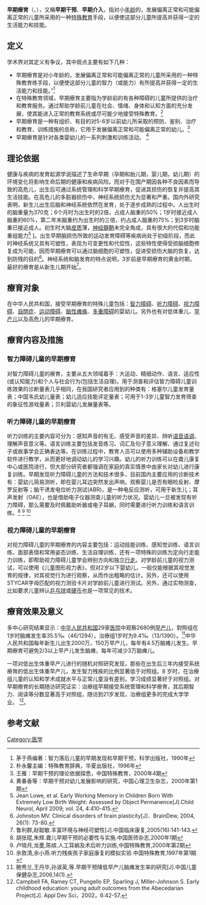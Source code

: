 {{Expert|time=2015-12-14T03:41:57+00:00}} 
{{NoteTA|G1=ME}}
{{medical}}
'''早期療育'''（{{lang-en|Early childhood intervention}}、{{lang|en|Early intervention}}），又稱'''早期干预'''、'''早期介入'''，指对小[[年龄|年龄]]的，发展偏离正常和可能偏离正常的儿童所采用的一种[[特殊教育|特殊教育]]手段，以便使这部分儿童所提高并获得一定的生活能力和技能。

==定义==
学术界对其定义有争议，其中观点主要有如下几种：
*早期療育是对小年龄的，发展偏离正常和可能偏离正常的儿童所采用的一种特殊教育练手段，以便使这部分儿童的智力（或能力）有所提高并获得一定的生活能力和技能。”<ref>茅于燕编著：智力落后儿童的早期发现和早期干预，科学出版社，1990年</ref>
*在特殊教育领域，早期療育主要指为学龄前的有各种障碍的儿童所提供的治疗和教育服务。通过帮助学龄前儿童在社会、情绪、身体和认知方面的充分发展，使其能进入正常的教育系统或尽可能少地接受特殊教育。<ref>朴永馨主编：特殊教育辞典，华夏出版社，1996年</ref>
*早期療育是一种有组织、有目的对5-6岁以前幼儿所采取的预防、鉴别、治疗和教育、训练措施的总称，它用于发展偏离正常和可能偏离正常的幼儿。<ref>王雁：早期干预的理论依据探悉，中国特殊教育，2000年4期</ref>
*早期療育是针对各类婴幼儿的一系列刺激和训练活动。 <ref>黄春香等：早期干预对幼儿发展影响的研究，中国心理卫生杂志，2000年第1期</ref>

==理论依据==
健康与疾病的发育起源学说描述了生命早期（孕期和胎儿期，婴儿期，幼儿期）的环境变化将影响生命后期的健康和疾病风险。而对于在围产期因各种不良因素而导致的高危儿，出生后可通过系统管理和科学早期療育，促进其损伤的恢复并提高其生活技能。在高危儿的多脏器损伤中，神经系统损伤尤为显著和严重。国内外研究表明，新生儿出生后脑和神经系统依然在发育，处于逐步成熟的过程中。人出生时的脑重量为370克；6个月时为出生时的2倍，占成人脑重的50%；1岁时接近成人脑重的60%，第二年末脑重约为出生时的三倍，约占成人脑重的75%；到3岁时脑重已接近成人。初生时大脑[[皮质|皮质]]薄，[[神经髓鞘|神经髓鞘]]未完全角成，具有很大的代偿和功能重组能力<ref> Jean Lowe, et al. Early Working Memory in Children Born With Extremely Low Birth Weight: Assessed by Object Permanence[J].Child Neurol, April 2009; vol. 24, 4:410-415.</ref> ]。出生早期脑损伤所致的运动发育障碍等疾病尚处于初级阶段，而此时神经系统又具有可塑性，表现为可变更性和代偿性，这些特性使得受损脑细胞修复成为可能，因而早期療育可以通过脑细胞的可塑性，促进受损伤大脑的恢复，达到防残的目的<ref> Johnston MV. Clinical disorders of brain plasticity[J]．BrainDew, 2004, 26(1): 73-80.</ref>。神经系统和脑发育的特点说明，3岁前是早期療育的黄金时期，最好的療育是从新生儿期开始<ref>鲁利群,赵聪敏.丰富环境与神经可塑性[J].中国临床康复,2005(16):141-143.</ref>。

==療育对象==
在中华人民共和国，接受早期療育的特殊儿童包括：[[智力障碍|智力障碍]]、[[听力障碍|听力障碍]]、[[视力障碍|视力障碍]]、[[自閉症|自閉症]]、[[运动障碍|运动障碍]]、[[脑性瘫痪|脑性瘫痪]]、[[多重障碍|多重障碍]]的婴幼儿。另外也有对低体重儿、[[早产儿|早产儿]]以及高危儿的早期療育。

==療育内容及措施==
===智力障碍儿童的早期療育===
对智力障碍儿童的療育，主要从五大领域着手：大运动、精细动作、语言、适应性(或认知能力)和个人与社会行为(包括生活自理)。用于测查和评估智力障碍儿童训练效果的诊断量表几乎相同，在我国研究者应用到的种类有：格塞尔儿童发育量表；中国韦氏幼儿量表；幼儿适应技能评定量表；可用于1-3岁儿童智力发育筛查的象征性游戏量表；贝利婴幼儿发展量表等。

===听力障碍儿童的早期療育===
听力训练的主要内容可分为：感知声音的有无、感受声音的差异、辨听[[语音|语音]][[语调|语调]]、理解声音意义等。语言训练主要包括发音练习、词汇及句子意义理解、通过复述句子或故事学会正确表达等。在训练过程中，教育人员可以使用多种辅助设备和教学软件进行教学，从而更好地调动幼儿的学习兴趣。幼儿的听力训练可以在聋儿康复中心或医院进行，但大部分研究者都强调在家庭的真实情景中由家长对幼儿进行康复训练。早期发现听力障碍儿童的方法和技术很多，目前国内主要应用的诊断技术有：婴幼儿简易测听，即在婴儿耳边突然发出声响，观察婴儿是否有眼睑反射、摩罗反射等；脑干诱发电位听力测试(ABR)，是一种电反应测听，可用于新生儿；耳声发射（OAE），也是借助电子仪器测查儿童的听力状况。婴幼儿一旦被发现有听力障碍，那么需要及时佩戴助听器或电子耳蜗，同时需要进行听力训练和语言训练。<ref>胡张琨,朱辉.聋儿早期干预的必要性与实施.中国医师杂志,2000年1期</ref> <ref>卢晓月,龙墨,陈缤.人工耳蜗及术后听力训练,中国特殊教育,2000年第2期</ref> <ref>余敦清,余小燕.听力残疾孩子家庭康复的模拟实验.中国特殊教育,1997年第1期</ref> 

===视力障碍儿童的早期療育===
对视力障碍儿童的早期療育的内容主要包括：运动技能训练、感知觉训练、语言训练、面部表情和常用姿态训练、生活自理训练，还有一项特殊的训练为定向行走能力训练，即帮助视力障碍儿童学会辨别方向和独立[[行走|行走]]。对学龄前儿童的视力测试，可以使用《儿童图形视力表》，但对2岁以下婴幼儿，一般仅能根据其视觉发育的规律，对其视觉行为进行观察，从而作出粗略的估计。另外，还可以使用STYCAR字母匹配的视力测验卡片对学龄前儿童进行测试。另外，通过实物测查，比如要求儿童辨认[[乒乓球|乒乓球]]或[[硬币|硬币]]也是一项常见的技术。

==療育效果及意义==
多中心研究结果显示：[[中华人民共和国|中华人民共和国]]29家[[医院|医院]]中观察2680例[[早产儿|早产儿]]，對照组在1岁时脑瘫发生率35.5‰（46/1294），治療组1岁时为9.4‰（13/1390）。<ref>鲍秀兰,王丹华,孙淑英,等.早期干预降低早产儿脑瘫发生率的研究[J].中国儿童保健杂志,2006,14(1).</ref>中华人民共和国每年新生儿出生2000万，150万早产儿，每年有4.5万脑瘫儿发生。早期療育可避免2/3以上早产儿发生脑瘫，每年可减少3万脑瘫儿。

一项对低出生体重早产儿进行的随机对照研究发现，那些在出生后三年内接受系统療育的低出生体重早产儿，发生智力残疾的比例显著低于对照组。8 岁时，在治療组儿童的认知和学术成就水平与正常儿童没有差别，学习成绩显著好于对照组。对早期療育的长期随访研究证实：治療组早期接受系统管理和科学療育，其后期智力、阅读等分数显著高于对照组，随访到21岁发现，治療组更多的完成大学学业。
<ref> Campbell FA, Ramey CT, Pungello EP, Sparling J, Miller-Johnson S. Early childhood education: young adult outcomes from the Abecedarian Project[J]. Appl Dev Sci，2002，6:42-57.</ref>。

==参考文献==
{{reflist}}

[[Category:医学|Category:医学]]